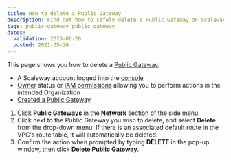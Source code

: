 ```yaml
---
title: How to delete a Public Gateway
description: Find out how to safely delete a Public Gateway on Scaleway. Follow this step-by-step guide to remove gateways while preserving your network configuration.
tags: public-gateway public gateway
dates:
  validation: 2025-06-20
  posted: 2021-05-26
---
```




This page shows you how to delete a [Public Gateway](/public-gateways/concepts/#public-gateway).

<Requirements />

- A Scaleway account logged into the [console](https://console.scaleway.com)
- [Owner](/iam/concepts/#owner) status or [IAM permissions](/iam/concepts/#permission) allowing you to perform actions in the intended Organization
- [Created a Public Gateway](/public-gateways/how-to/create-a-public-gateway/)

1. Click **Public Gateways** in the **Network** section of the side menu.
2. Click <Icon name="more" /> next to the Public Gateway you wish to delete, and select **Delete** from the drop-down menu.
    <Lightbox image={image} alt="" />
    <Message type="note">
    If there is an associated default route in the VPC's route table, it will automatically be deleted.
    </Message>
3. Confirm the action when prompted by typing **DELETE** in the pop-up window, then click **Delete Public Gateway**.


